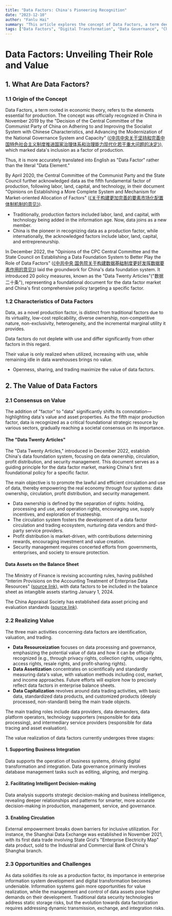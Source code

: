 ```yaml
---
title: "Data Factors: China's Pioneering Recognition"
date: "2023-12-10"
author: "Fanlu Hai"
summary: "This article explores the concept of Data Factors, a term deeply rooted in economic theory, recognized as the fifth fundamental factor of production alongside labor, land, capital, and technology. It delves into the origin of the concept, its official recognition in China, and its characteristics that distinguish it from traditional production factors. The blog post further discusses the value of data factors, outlining the consensus on their value, the 'Data Twenty Articles,' and the process of data resourceization, assetization, and capitalization. It concludes with the opportunities and challenges presented by the recognition of data as a critical, strategic resource in the modern economy."
tags: ["Data Factors", "Digital Transformation", "Data Governance", "China Policy"]
---
```


# Data Factors: Unveiling Their Role and Value

## 1. What Are Data Factors?

### 1.1 Origin of the Concept

Data Factors, a term rooted in economic theory, refers to the elements essential for production. The concept was officially recognized in China in November 2019 by the "Decision of the Central Committee of the Communist Party of China on Adhering to and Improving the Socialist System with Chinese Characteristics, and Advancing the Modernization of the National Governance System and Capacity" ([《中共中央关于坚持和完善中国特色社会主义制度推进国家治理体系和治理能力现代化若干重大问题的决定》](https://www.gov.cn/zhengce/2019-11/05/content_5449023.htm)), which marked data's inclusion as a factor of production.

Thus, it is more accurately translated into English as "Data Factor" rather than the literal "Data Element."

By April 2020, the Central Committee of the Communist Party and the State Council further acknowledged data as the fifth fundamental factor of production, following labor, land, capital, and technology, in their document "Opinions on Establishing a More Complete System and Mechanism for Market-oriented Allocation of Factors" ([《关于构建更加完善的要素市场化配置体制机制的意见》](https://www.gov.cn/zhengce/2020-04/09/content_5500622.htm)).

- Traditionally, production factors included labor, land, and capital, with technology being added in the information age. Now, data joins as a new member.
- China is the pioneer in recognizing data as a production factor, while internationally, the acknowledged factors include labor, land, capital, and entrepreneurship.

In December 2022, the "Opinions of the CPC Central Committee and the State Council on Establishing a Data Foundation System to Better Play the Role of Data Factors" ([《中共中央 国务院关于构建数据基础制度更好发挥数据要素作用的意见》](https://www.gov.cn/zhengce/2022-12/19/content_5732695.htm)) laid the groundwork for China's data foundation system. It introduced 20 policy measures, known as the "Data Twenty Articles"("数据二十条"), representing a foundational document for the data factor market and China's first comprehensive policy targeting a specific factor.

### 1.2 Characteristics of Data Factors

Data, as a novel production factor, is distinct from traditional factors due to its virtuality, low-cost replicability, diverse ownership, non-competitive nature, non-exclusivity, heterogeneity, and the incremental marginal utility it provides.

Data factors do not deplete with use and differ significantly from other factors in this regard.

Their value is only realized when utilized, increasing with use, while remaining idle in data warehouses brings no value.

- Openness, sharing, and trading maximize the value of data factors.

## 2. The Value of Data Factors

### 2.1 Consensus on Value

The addition of "factor" to "data" significantly shifts its connotation—highlighting data's value and asset properties. As the fifth major production factor, data is recognized as a critical foundational strategic resource by various sectors, gradually reaching a societal consensus on its importance.

#### The "Data Twenty Articles"

The "Data Twenty Articles," introduced in December 2022, establish China's data foundation system, focusing on data ownership, circulation, profit distribution, and security management. This document serves as a guiding principle for the data factor market, marking China's first foundational policy for a specific factor.

The main objective is to promote the lawful and efficient circulation and use of data, thereby empowering the real economy through four systems: data ownership, circulation, profit distribution, and security management.

- Data ownership is defined by the separation of rights: holding, processing and use, and operation rights, encouraging use, supply incentives, and exploration of trusteeship.
- The circulation system fosters the development of a data factor circulation and trading ecosystem, nurturing data vendors and third-party service providers.
- Profit distribution is market-driven, with contributions determining rewards, encouraging investment and value creation.
- Security management requires concerted efforts from governments, enterprises, and society to ensure protection.

#### Data Assets on the Balance Sheet

The Ministry of Finance is revising accounting rules, having published "Interim Provisions on the Accounting Treatment of Enterprise Data Resources" ([source link](https://www.gov.cn/zhengce/zhengceku/202308/content_6899395.htm)), with data factors to be included in the balance sheet as intangible assets starting January 1, 2024.

The China Appraisal Society has established data asset pricing and evaluation standards ([source link](http://www.cas.org.cn/xwbd/zhxx/caec3b32e8904c3dac6903c7abc534f6.htm)).

### 2.2 Realizing Value

The three main activities concerning data factors are identification, valuation, and trading.

- **Data Resourceization** focuses on data processing and governance, emphasizing the potential value of data and how it can be officially recognized (e.g., through privacy rights, collection rights, usage rights, access rights, resale rights, and profit-sharing rights).
- **Data Assetization** concentrates on scientifically and standardly measuring data's value, with valuation methods including cost, market, and income approaches. Future efforts will explore how to precisely reflect data factors in enterprise balance sheets.
- **Data Capitalization** revolves around data trading activities, with basic data, standardized data products, and customized products (deeply processed, non-standard) being the main trade objects.

The main trading roles include data providers, data demanders, data platform operators, technology supporters (responsible for data processing), and intermediary service providers (responsible for data tracing and asset evaluation).

The value realization of data factors currently undergoes three stages:

#### 1. Supporting Business Integration

Data supports the operation of business systems, driving digital transformation and integration. Data governance primarily involves database management tasks such as editing, aligning, and merging.

#### 2. Facilitating Intelligent Decision-making

Data analysis supports strategic decision-making and business intelligence, revealing deeper relationships and patterns for smarter, more accurate decision-making in production, management, service, and governance.

#### 3. Enabling Circulation

External empowerment breaks down barriers for inclusive utilization. For instance, the Shanghai Data Exchange was established in November 2021, with its first data trade involving State Grid's "Enterprise Electricity Map" data product, sold to the Industrial and Commercial Bank of China's Shanghai branch.

### 2.3 Opportunities and Challenges

As data solidifies its role as a production factor, its importance in enterprise information system development and digital transformation becomes undeniable. Information systems gain more opportunities for value realization, while the management and control of data assets pose higher demands on their development. Traditional data security technologies address static storage risks, but the evolution towards data factorization requires addressing dynamic transmission, exchange, and integration risks.
